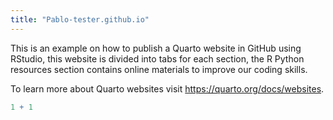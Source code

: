 ```yaml
---
title: "Pablo-tester.github.io"
---
```


This is an example on how to publish a Quarto website in GitHub using RStudio, this website is divided into tabs for each section, the R Python resources section contains online materials to improve our coding skills.

To learn more about Quarto websites visit <https://quarto.org/docs/websites>.

```r
1 + 1
```

